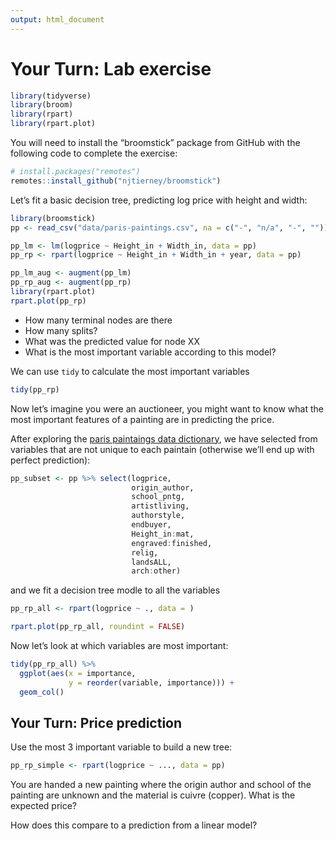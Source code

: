 ```yaml
---
output: html_document
---
```

# Your Turn: Lab exercise

```r
library(tidyverse)
library(broom)
library(rpart)
library(rpart.plot)
```

You will need to install the "broomstick" package from GitHub
with the following code to complete the exercise:

```r
# install.packages("remotes")
remotes::install_github("njtierney/broomstick")
```

Let's fit a basic decision tree, predicting log price with height and width:

```r
library(broomstick)
pp <- read_csv("data/paris-paintings.csv", na = c("-", "n/a", "-", ""))

pp_lm <- lm(logprice ~ Height_in + Width_in, data = pp)
pp_rp <- rpart(logprice ~ Height_in + Width_in + year, data = pp)

pp_lm_aug <- augment(pp_lm)
pp_rp_aug <- augment(pp_rp)
library(rpart.plot)
rpart.plot(pp_rp)
```

- How many terminal nodes are there
- How many splits?
- What was the predicted value for node XX
- What is the most important variable according to this model?

We can use `tidy` to calculate the most important variables

```r
tidy(pp_rp)
```


Now let's imagine you were an auctioneer, you might want to know what the most important features of a painting are in predicting the price.


After exploring the [paris paintaings data dictionary](http://www2.stat.duke.edu/~cr173/Sta112_Fa16/data/paris_paintings.html), we have selected from variables that are not unique to each paintain (otherwise we'll end up with perfect prediction):


```r
pp_subset <- pp %>% select(logprice,
                           origin_author,
                           school_pntg,
                           artistliving,
                           authorstyle,
                           endbuyer,
                           Height_in:mat,
                           engraved:finished,
                           relig,
                           landsALL,
                           arch:other)
```


and we fit a decision tree modle to all the variables

```r
pp_rp_all <- rpart(logprice ~ ., data = )

rpart.plot(pp_rp_all, roundint = FALSE)
```

Now let's look at which variables are most important:

```r
tidy(pp_rp_all) %>% 
  ggplot(aes(x = importance,
             y = reorder(variable, importance))) + 
  geom_col()

```

## Your Turn: Price prediction 

Use the most 3 important variable to build a new tree:

```r
pp_rp_simple <- rpart(logprice ~ ..., data = pp)
```

You are handed a new painting where the origin author and school of the painting are unknown and the material is cuivre (copper). What is the expected price?

How does this compare to a prediction from a linear model?


